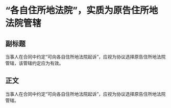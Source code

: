 # “各自住所地法院”，实质为原告住所地法院管辖
## 副标题
当事人在合同中约定“可向各自住所地法院起诉”，应视为协议选择原告住所地法院管辖，该管辖约定应为有效。
## 正文
当事人在合同中约定“可向各自住所地法院起诉”，应视为协议选择原告住所地法院管辖。